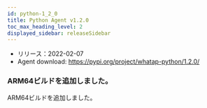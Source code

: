 ```yaml
---
id: python-1_2_0
title: Python Agent v1.2.0
toc_max_heading_level: 2
displayed_sidebar: releaseSidebar
---
```



- リリース：2022-02-07
- Agent download: https://pypi.org/project/whatap-python/1.2.0/

### ARM64ビルドを追加しました。

ARM64ビルドを追加しました。
